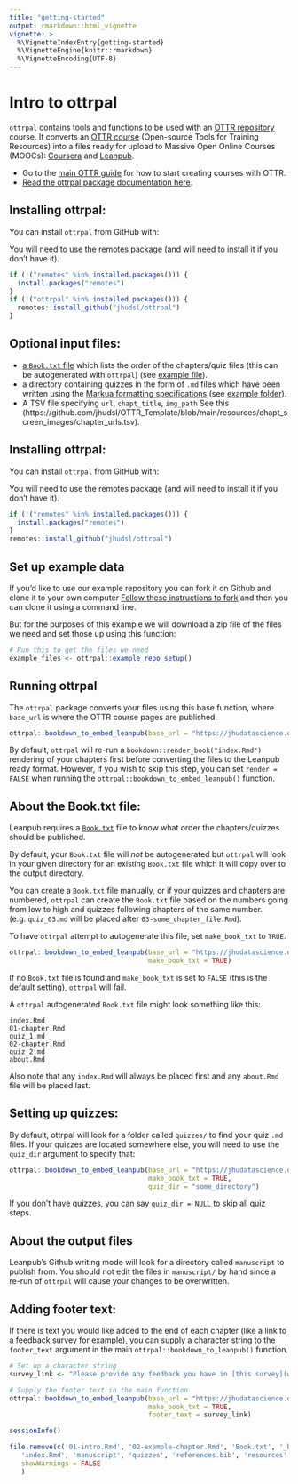 ```yaml
---
title: "getting-started"
output: rmarkdown::html_vignette
vignette: >
  %\VignetteIndexEntry{getting-started}
  %\VignetteEngine{knitr::rmarkdown}
  %\VignetteEncoding{UTF-8}
---
```


# Intro to ottrpal

`ottrpal` contains tools and functions to be used with an [OTTR repository](https://github.com/jhudsl/OTTR_Template) course.
It converts an [OTTR course](https://github.com/jhudsl/OTTR_Template/wiki) (Open-source Tools for Training Resources) into a files ready for upload to Massive Open Online Courses (MOOCs): [Coursera](https://www.coursera.org/) and [Leanpub](https://leanpub.com/).

- Go to the [main OTTR guide](https://github.com/jhudsl/OTTR_Template/wiki) for how to start creating courses with OTTR.
- [Read the ottrpal package documentation here](https://jhudatascience.org/ottrpal/docs/index.html).

## Installing ottrpal:

You can install `ottrpal` from GitHub with:

You will need to use the remotes package (and will need to install it if you don't have it).

```r
if (!("remotes" %in% installed.packages())) {
  install.packages("remotes")
}
if (!("ottrpal" %in% installed.packages())) {
  remotes::install_github("jhudsl/ottrpal")
}
```

## Optional input files:

- [a `Book.txt` file](https://leanpub.com/lfm/read#leanpub-auto-booktxt-sampletxt-and-manuscript-files) which lists the order of the chapters/quiz files (this can be autogenerated with `ottrpal`) (see [example file](https://github.com/jhudsl/OTTR_Template/blob/main/manuscript/Book.txt)).  
- a directory containing quizzes in the form of `.md` files which have been written using the [Markua formatting specifications](https://leanpub.com/markua/read#leanpub-auto-quizzes-and-exercises) (see [example folder](https://github.com/jhudsl/OTTR_Quizzes/tree/main/quizzes)).  
- A TSV file specifying `url`,	`chapt_title`,	`img_path` See this (https://github.com/jhudsl/OTTR_Template/blob/main/resources/chapt_screen_images/chapter_urls.tsv).

## Installing ottrpal:

You can install `ottrpal` from GitHub with:

You will need to use the remotes package (and will need to install it if you don't have it).
``` r
if (!("remotes" %in% installed.packages())) {
  install.packages("remotes")
}
remotes::install_github("jhudsl/ottrpal")
```

## Set up example data

If you'd like to use our example repository you can fork it on Github and clone it to your own computer
[Follow these instructions to fork](https://docs.github.com/en/get-started/quickstart/fork-a-repo#forking-a-repository) and then you can clone it using a command line.

But for the purposes of this example we will download a zip file of the files we need and set those up using this function:

```r
# Run this to get the files we need
example_files <- ottrpal::example_repo_setup()
```

## Running ottrpal

The `ottrpal` package converts your files using this base function, where `base_url` is where the OTTR course pages are published.

```r
ottrpal::bookdown_to_embed_leanpub(base_url = "https://jhudatascience.org/OTTR_Template/")
```

By default, `ottrpal` will re-run a `bookdown::render_book("index.Rmd")` rendering of your chapters first before converting the files to the Leanpub ready format.
However, if you wish to skip this step, you can set `render = FALSE` when running the `ottrpal::bookdown_to_embed_leanpub()` function.

## About the Book.txt file:

Leanpub requires a [`Book.txt`](https://leanpub.com/lfm/read#leanpub-auto-booktxt-sampletxt-and-manuscript-files) file to know what order the chapters/quizzes should be published.

By default, your `Book.txt` file will _not_ be autogenerated but `ottrpal` will look in your given directory for an existing `Book.txt` file which it will copy over to the output directory.

You can create a `Book.txt` file manually, or if your quizzes and chapters are numbered, `ottrpal` can create the `Book.txt` file based on the numbers going from low to high and quizzes following chapters of the same number.
(e.g. `quiz_03.md` will be placed after `03-some_chapter_file.Rmd`).

To have `ottrpal` attempt to autogenerate this file, set `make_book_txt` to `TRUE`.

```r
ottrpal::bookdown_to_embed_leanpub(base_url = "https://jhudatascience.org/OTTR_Template/",
                                   make_book_txt = TRUE)
```

If no `Book.txt` file is found and `make_book_txt` is set to `FALSE` (this is the default setting), `ottrpal` will fail.

A `ottrpal` autogenerated `Book.txt` file might look something like this:
```
index.Rmd
01-chapter.Rmd
quiz_1.md
02-chapter.Rmd
quiz_2.md
about.Rmd
```
Also note that any `index.Rmd` will always be placed first and any `about.Rmd` file will be placed last.

## Setting up quizzes:

By default, ottrpal will look for a folder called `quizzes/` to find your quiz `.md` files.
If your quizzes are located somewhere else, you will need to use the `quiz_dir` argument to specify that:

```r
ottrpal::bookdown_to_embed_leanpub(base_url = "https://jhudatascience.org/OTTR_Template/",
                                   make_book_txt = TRUE,
                                   quiz_dir = "some_directory")
```

If you don't have quizzes, you can say `quiz_dir = NULL` to skip all quiz steps.

## About the output files

Leanpub's Github writing mode will look for a directory called `manuscript` to publish from.
You should not edit the files in `manuscript/` by hand since a re-run of `ottrpal` will cause your changes to be overwritten.

## Adding footer text:

If there is text you would like added to the end of each chapter (like a link to a feedback survey for example), you can supply a character string to the `footer_text` argument in the main `ottrpal::bookdown_to_leanpub()` function.

```r
# Set up a character string
survey_link <- "Please provide any feedback you have in [this survey](www.some_link.org)"

# Supply the footer text in the main function
ottrpal::bookdown_to_embed_leanpub(base_url = "https://jhudatascience.org/OTTR_Template/",
                                   make_book_txt = TRUE,
                                   footer_text = survey_link)
```

```r
sessionInfo()
```

```r
file.remove(c('01-intro.Rmd', '02-example-chapter.Rmd', 'Book.txt', '_bookdown.yml',
   'index.Rmd', 'manuscript', 'quizzes', 'references.bib', 'resources', 'toc_close.css'),
   showWarnings = FALSE
   )
```
